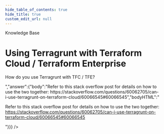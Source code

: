 ```yaml
---
hide_table_of_contents: true
hide_title: true
custom_edit_url: null
---
```



<head>
  <link rel="canonical" href="https://github.com/tnn-tnn-tnn-tnn-tnn-gruntwork-io/knowledge-base/discussions/35" />
</head>

<CenterLayout>
<span className="searchCategory">Knowledge Base</span>
<h1>Using Terragrunt with Terraform Cloud / Terraform Enterprise</h1>
<GitHub discussion={{"id":"D_kwDOF8slf84ANxua","number":35,"author":{"login":"yorinasub17"},"title":"Using Terragrunt with Terraform Cloud / Terraform Enterprise","body":"How do you use Terragrunt with TFC / TFE?","bodyHTML":"<p dir=\"auto\">How do you use Terragrunt with TFC / TFE?</p>","answer":{"body":"Refer to this stack overflow post for details on how to use the two together: https://stackoverflow.com/questions/60062705/can-i-use-terragrunt-on-terraform-cloud/60066545#60066545","bodyHTML":"<p dir=\"auto\">Refer to this stack overflow post for details on how to use the two together: <a href=\"https://stackoverflow.com/questions/60062705/can-i-use-terragrunt-on-terraform-cloud/60066545#60066545\" rel=\"nofollow\">https://stackoverflow.com/questions/60062705/can-i-use-terragrunt-on-terraform-cloud/60066545#60066545</a></p>"}}} />

</CenterLayout>
  

<!-- ##DOCS-SOURCER-START
{
  "sourcePlugin": "github-discussions",
  "hash": "f4c5bf0c1a0b02c2954d365aacf69461"
}
##DOCS-SOURCER-END -->
